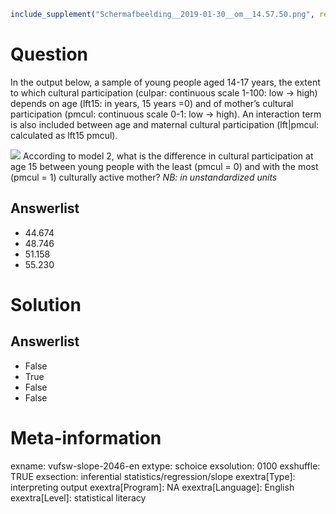 ```r
include_supplement("Schermafbeelding__2019-01-30__om__14.57.50.png", recursive = TRUE)
```

Question
========
In the output below, a sample of young people aged 14-17 years, the extent to which cultural participation (culpar: continuous scale 1-100: low -&gt; high) depends on age (lft15: in years, 15 years =0) and of mother's cultural participation (pmcul: continuous scale 0-1: low -&gt; high). An interaction term is also included between age and maternal cultural participation (lft|pmcul: calculated as lft15 pmcul).  
  
![](Schermafbeelding__2019-01-30__om__14.57.50.png)
According to model 2, what is the difference in cultural participation at age 15 between young people with the least (pmcul = 0) and with the most (pmcul = 1) culturally active mother? *NB: in unstandardized units*

Answerlist
----------
* 44.674
* 48.746
* 51.158
* 55.230

Solution
========

Answerlist
----------
* False
* True
* False
* False

Meta-information
================
exname: vufsw-slope-2046-en
extype: schoice
exsolution: 0100
exshuffle: TRUE
exsection: inferential statistics/regression/slope
exextra[Type]: interpreting output
exextra[Program]: NA
exextra[Language]: English
exextra[Level]: statistical literacy

